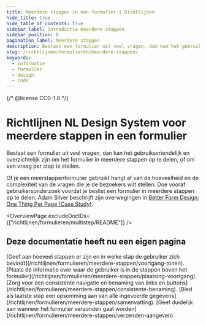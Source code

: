 ```yaml
---
title: Meerdere stappen in een formulier | Richtlijnen
hide_title: true
hide_table_of_contents: true
sidebar_label: Introductie meerdere stappen
sidebar_position: 8
pagination_label: Meerdere stappen
description: Bestaat een formulier uit veel vragen, dan kan het gebruiksvriendelijk en overzichtelijk zijn om het formulier in meerdere stappen op te delen, of om een vraag per stap te stellen.
slug: /richtlijnen/formulieren/meerdere-stappen/
keywords:
  - informatie
  - formulier
  - design
  - code
---
```


{/* @license CC0-1.0 */}


# Richtlijnen NL Design System voor meerdere stappen in een formulier

Bestaat een formulier uit veel vragen, dan kan het gebruiksvriendelijk en overzichtelijk zijn om het formulier in meerdere stappen op te delen, of om een vraag per stap te stellen.

Of je een meerstappenformulier gebruikt hangt af van de hoeveelheid en de complexiteit van de vragen die je de bezoekers wilt stellen. Doe vooraf gebruikersonderzoek voordat je beslist een formulier in meerdere stappen op te delen. Adam Silver beschrijft zijn overwegingen in [<span lang="en">Better Form Design: One Thing Per Page (Case Study)</span>](https://www.smashingmagazine.com/2017/05/better-form-design-one-thing-per-page/).

<OverviewPage excludeDocIDs={["richtlijnen/formulieren/multistep/README"]} />

## Deze documentatie heeft nu een eigen pagina

<FragmentRedirect id="geef-aan-hoeveel-stappen-er-zijn-en-in-welke-stap-de-gebruiker-zich-bevindt">
  [Geef aan hoeveel stappen er zijn en in welke stap de gebruiker zich
  bevindt](/richtlijnen/formulieren/meerdere-stappen/voortgang-tonen).
</FragmentRedirect>
<FragmentRedirect id="plaats-de-informatie-over-waar-de-gebruiker-is-in-de-stappen-boven-het-formulier">
  [Plaats de informatie over waar de gebruiker is in de stappen boven het
  formulier](/richtlijnen/formulieren/meerdere-stappen/plaatsing-voortgang).
</FragmentRedirect>
<FragmentRedirect id="zorg-voor-een-consistente-navigatie-en-benaming-van-links-en-buttons">
  [Zorg voor een consistente navigatie en benaming van links en
  buttons](/richtlijnen/formulieren/meerdere-stappen/consistente-benaming).
</FragmentRedirect>
<FragmentRedirect id="bied-als-laatste-stap-een-opsomming-aan-van-alle-ingevoerde-gegevens">
  [Bied als laatste stap een opsomming aan van alle ingevoerde
  gegevens](/richtlijnen/formulieren/meerdere-stappen/samenvatting).
</FragmentRedirect>
<FragmentRedirect id="geef-duidelijk-aan-wanneer-het-formulier-verzonden-gaat-worden">
  [Geef duidelijk aan wanneer het formulier verzonden gaat
  worden](/richtlijnen/formulieren/meerdere-stappen/verzenden-aangeven).
</FragmentRedirect>

<FooterInfo />
